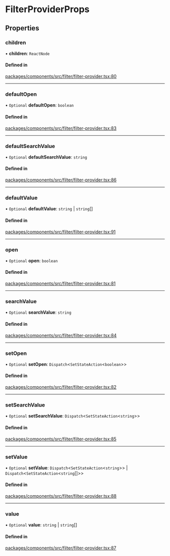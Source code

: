 # FilterProviderProps

## Properties

### children

• **children**: `ReactNode`

#### Defined in

[packages/components/src/filter/filter-provider.tsx:80](https://github.com/vtex/shoreline/blob/6674ddada/packages/components/src/filter/filter-provider.tsx#L80)

---

### defaultOpen

• `Optional` **defaultOpen**: `boolean`

#### Defined in

[packages/components/src/filter/filter-provider.tsx:83](https://github.com/vtex/shoreline/blob/6674ddada/packages/components/src/filter/filter-provider.tsx#L83)

---

### defaultSearchValue

• `Optional` **defaultSearchValue**: `string`

#### Defined in

[packages/components/src/filter/filter-provider.tsx:86](https://github.com/vtex/shoreline/blob/6674ddada/packages/components/src/filter/filter-provider.tsx#L86)

---

### defaultValue

• `Optional` **defaultValue**: `string` \| `string`[]

#### Defined in

[packages/components/src/filter/filter-provider.tsx:91](https://github.com/vtex/shoreline/blob/6674ddada/packages/components/src/filter/filter-provider.tsx#L91)

---

### open

• `Optional` **open**: `boolean`

#### Defined in

[packages/components/src/filter/filter-provider.tsx:81](https://github.com/vtex/shoreline/blob/6674ddada/packages/components/src/filter/filter-provider.tsx#L81)

---

### searchValue

• `Optional` **searchValue**: `string`

#### Defined in

[packages/components/src/filter/filter-provider.tsx:84](https://github.com/vtex/shoreline/blob/6674ddada/packages/components/src/filter/filter-provider.tsx#L84)

---

### setOpen

• `Optional` **setOpen**: `Dispatch`\<`SetStateAction`\<`boolean`\>\>

#### Defined in

[packages/components/src/filter/filter-provider.tsx:82](https://github.com/vtex/shoreline/blob/6674ddada/packages/components/src/filter/filter-provider.tsx#L82)

---

### setSearchValue

• `Optional` **setSearchValue**: `Dispatch`\<`SetStateAction`\<`string`\>\>

#### Defined in

[packages/components/src/filter/filter-provider.tsx:85](https://github.com/vtex/shoreline/blob/6674ddada/packages/components/src/filter/filter-provider.tsx#L85)

---

### setValue

• `Optional` **setValue**: `Dispatch`\<`SetStateAction`\<`string`\>\> \| `Dispatch`\<`SetStateAction`\<`string`[]\>\>

#### Defined in

[packages/components/src/filter/filter-provider.tsx:88](https://github.com/vtex/shoreline/blob/6674ddada/packages/components/src/filter/filter-provider.tsx#L88)

---

### value

• `Optional` **value**: `string` \| `string`[]

#### Defined in

[packages/components/src/filter/filter-provider.tsx:87](https://github.com/vtex/shoreline/blob/6674ddada/packages/components/src/filter/filter-provider.tsx#L87)
